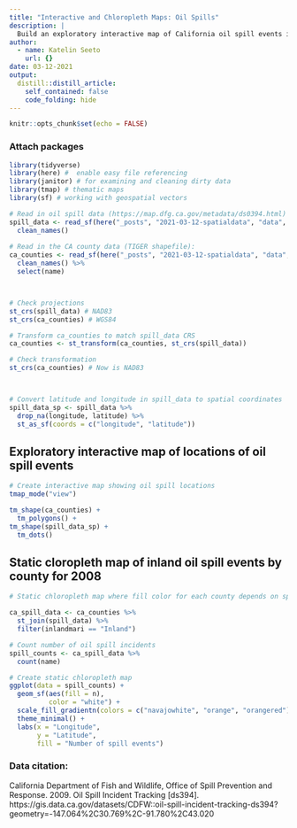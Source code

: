 ```yaml
---
title: "Interactive and Chloropleth Maps: Oil Spills"
description: |
  Build an exploratory interactive map of California oil spill events in 2008 and create a chloroplethmap of the number of inland spill events by county. 
author:
  - name: Katelin Seeto
    url: {}
date: 03-12-2021
output:
  distill::distill_article:
    self_contained: false
    code_folding: hide
---
```



```r
knitr::opts_chunk$set(echo = FALSE)
```
### Attach packages
```r
library(tidyverse)
library(here) #  enable easy file referencing
library(janitor) # for examining and cleaning dirty data
library(tmap) # thematic maps
library(sf) # working with geospatial vectors
```


```r
# Read in oil spill data (https://map.dfg.ca.gov/metadata/ds0394.html)
spill_data <- read_sf(here("_posts", "2021-03-12-spatialdata", "data", "spill_tracking_ds394")) %>% 
  clean_names()
  
# Read in the CA county data (TIGER shapefile):
ca_counties <- read_sf(here("_posts", "2021-03-12-spatialdata", "data","ca_counties"), layer = "CA_Counties_TIGER2016") %>% 
  clean_names() %>% 
  select(name)



# Check projections 
st_crs(spill_data) # NAD83
st_crs(ca_counties) # WGS84

# Transform ca_counties to match spill_data CRS
ca_counties <- st_transform(ca_counties, st_crs(spill_data))

# Check transformation
st_crs(ca_counties) # Now is NAD83



# Convert latitude and longitude in spill_data to spatial coordinates
spill_data_sp <- spill_data %>% 
  drop_na(longitude, latitude) %>% 
  st_as_sf(coords = c("longitude", "latitude"))

```

## Exploratory interactive map of locations of oil spill events 

```r
# Create interactive map showing oil spill locations 
tmap_mode("view")

tm_shape(ca_counties) +
  tm_polygons() +
tm_shape(spill_data_sp) + 
  tm_dots()
```

## Static cloropleth map of inland oil spill events by county for 2008
```r
# Static chloropleth map where fill color for each county depends on spill count

ca_spill_data <- ca_counties %>% 
  st_join(spill_data) %>% 
  filter(inlandmari == "Inland")

# Count number of oil spill incidents
spill_counts <- ca_spill_data %>% 
  count(name)

# Create static chloropleth map 
ggplot(data = spill_counts) +
  geom_sf(aes(fill = n), 
          color = "white") +
  scale_fill_gradientn(colors = c("navajowhite", "orange", "orangered")) + 
  theme_minimal() +
  labs(x = "Longitude",
       y = "Latitude", 
       fill = "Number of spill events")
```

### Data citation: 

California Department of Fish and Wildlife, Office of Spill Prevention and Response. 2009. Oil Spill Incident Tracking [ds394]. https://gis.data.ca.gov/datasets/CDFW::oil-spill-incident-tracking-ds394?geometry=-147.064%2C30.769%2C-91.780%2C43.020



